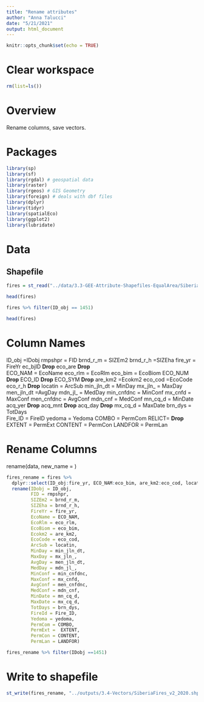 ```yaml
---
title: "Rename attributes"
author: "Anna Talucci"
date: "5/21/2021"
output: html_document
---
```


```r
knitr::opts_chunk$set(echo = TRUE)
```

# Clear workspace

```r
rm(list=ls()) 
```

# Overview

Rename columns, save vectors.

# Packages

```r
library(sp)
library(sf)
library(rgdal) # geospatial data
library(raster)
library(rgeos) # GIS Geometry
library(foreign) # deals with dbf files
library(dplyr)
library(tidyr)
library(spatialEco)
library(ggplot2)
library(lubridate)
```


# Data
## Shapefile
```r
fires = st_read("../data/3.3-GEE-Attribute-Shapefiles-EqualArea/SiberiaFires_v2_2020.shp", "SiberiaFires_v2_2020") 
```

```r
head(fires)
```

```r
fires %>% filter(ID_obj == 1451)

```

```r
head(fires)
```

# Column Names
ID_obj =IDobj
rmpshpr = FID
brnd_r_m = SIZEm2
brnd_r_h =SIZEha
fire_yr = FireYr
ec_bjID **Drop** 
eco_are **Drop**       
ECO_NAM = EcoName
eco_rlm = EcoRlm
eco_bim = EcoBiom
ECO_NUM **Drop** 
ECO_ID **Drop** 
ECO_SYM **Drop** 
are_km2 =Ecokm2
eco_cod =EcoCode
eco_r_h   **Drop** 
locatin = ArcSub
min_jln_dt = MinDay 
mx_jln_ = MaxDay
men_jln_dt =AvgDay
mdn_jl_ = MedDay
min_cnfdnc = MinConf
mx_cnfd = MaxConf
men_cnfdnc = AvgConf
mdn_cnf = MedConf
mn_cq_d = MinDate
acq_yer **Drop** 
acq_mnt **Drop** 
acq_day    **Drop** 
mx_cq_d = MaxDate
brn_dys = TotDays             
 Fire_ID = FireID
 yedoma = Yedoma 
 COMBO = PermCom
 RELICT=  **Drop** 
 EXTENT = PermExt
 CONTENT = PermCon
 LANDFOR = PermLan

# Rename Columns
rename(data,  new_name = )

```r
fires_rename = fires %>% 
  dplyr::select(ID_obj:fire_yr, ECO_NAM:eco_bim, are_km2:eco_cod, locatin:mn_cq_d, mx_cq_d:COMBO, EXTENT:LANDFOR) %>% 
  rename(IDobj = ID_obj, 
         FID = rmpshpr, 
         SIZEm2 = brnd_r_m, 
         SIZEha = brnd_r_h, 
         FireYr = fire_yr, 
         EcoName = ECO_NAM, 
         EcoRlm = eco_rlm, 
         EcoBiom = eco_bim, 
         Ecokm2 = are_km2, 
         EcoCode = eco_cod, 
         ArcSub = locatin, 
         MinDay = min_jln_dt, 
         MaxDay = mx_jln_, 
         AvgDay = men_jln_dt, 
         MedDay = mdn_jl_, 
         MinConf = min_cnfdnc, 
         MaxConf = mx_cnfd, 
         AvgConf = men_cnfdnc, 
         MedConf = mdn_cnf, 
         MinDate = mn_cq_d, 
         MaxDate = mx_cq_d, 
         TotDays = brn_dys, 
         FireId = Fire_ID,  
         Yedoma = yedoma,
         PermCom = COMBO,
         PermExt =  EXTENT,
         PermCon = CONTENT,
         PermLan = LANDFOR)

```

```r
fires_rename %>% filter(IDobj ==1451)

```

# Write to shapefile
```r
st_write(fires_rename, "../outputs/3.4-Vectors/SiberiaFires_v2_2020.shp", driver="ESRI Shapefile") 
```

